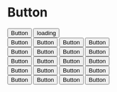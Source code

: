 
# Button

<div class="flex items-center space-x-2">
  <Button>Button</Button>
  <Button loading>loading</Button>
</div>

<div class="flex items-center space-x-2">
  <Button variant="solid" color="primary">
    Button
  </Button>
  <Button variant="solid" color="success">
    Button
  </Button>
  <Button variant="solid" color="warning">
    Button
  </Button>
  <Button variant="solid" color="error">
    Button
  </Button>
</div>

<div class="flex items-center space-x-2">
  <Button variant="soft" color="primary">
    Button
  </Button>
  <Button variant="soft" color="success">
    Button
  </Button>
  <Button variant="soft" color="warning">
    Button
  </Button>
  <Button variant="soft" color="error">
    Button
  </Button>
</div>

<div class="flex items-center space-x-2">
  <Button variant="outline" color="primary">
    Button
  </Button>
  <Button variant="outline" color="success">
    Button
  </Button>
  <Button variant="outline" color="warning">
    Button
  </Button>
  <Button variant="outline" color="error">
    Button
  </Button>
</div>

<div class="flex items-center space-x-2">
  <Button variant="ghost" color="primary">
    Button
  </Button>
  <Button variant="ghost" color="success">
    Button
  </Button>
  <Button variant="ghost" color="warning">
    Button
  </Button>
  <Button variant="ghost" color="error">
    Button
  </Button>
</div>

<div class="flex items-center space-x-2">
  <Button variant="link" color="primary">
    Button
  </Button>
  <Button variant="link" color="success">
    Button
  </Button>
  <Button variant="link" color="warning">
    Button
  </Button>
  <Button variant="link" color="error">
    Button
  </Button>
</div>
